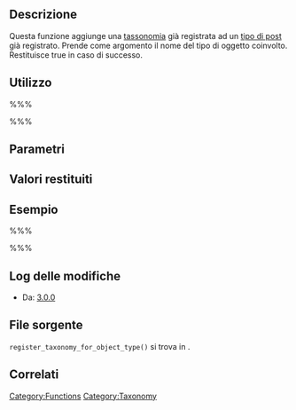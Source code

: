 {{Languages|
{{en|Function Reference/register_taxonomy_for_object_type}}
{{it|Riferimento_funzioni/register_taxonomy_for_object_type}}
}}
== Descrizione ==

Questa funzione aggiunge una [[it:Tassonomie|tassonomia]] già registrata ad un [[it:Tipi_di_post|tipo di post]] già registrato. Prende come argomento il nome del tipo di oggetto coinvolto. Restituisce true in caso di successo.

== Utilizzo ==

%%% <?php register_taxonomy_for_object_type( $taxonomy, $object_type ); ?> %%%

== Parametri ==

{{it:Parameter|$taxonomy|string|Il nome della tassonomia.}}
{{it:Parameter|$object_type|string|Il nome del tipo di oggetto da aggiungere alla tassonomia.}}

== Valori restituiti ==
{{it:Return||boolean|True in caso di successo, false altrimenti.}}

== Esempio ==

%%%<?php register_taxonomy_for_object_type( 'category', 'posts' ); ?> %%%

== Log delle modifiche ==

* Da: [[Version 3.0|3.0.0]]

== File sorgente ==

<tt>register_taxonomy_for_object_type()</tt> si trova in {{Trac|wp-includes/taxonomy.php}}.

== Correlati ==
{{Term Tags}}
{{it:Tag Footer}}

[[Category:Functions]]
[[Category:Taxonomy]]